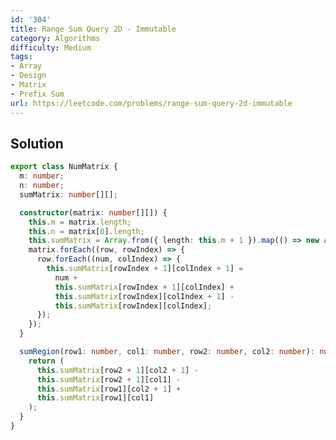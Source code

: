 ```yaml
---
id: '304'
title: Range Sum Query 2D - Immutable
category: Algorithms
difficulty: Medium
tags:
- Array
- Design
- Matrix
- Prefix Sum
url: https://leetcode.com/problems/range-sum-query-2d-immutable
---
```


## Solution

```typescript filename="solution.ts" copy
export class NumMatrix {
  m: number;
  n: number;
  sumMatrix: number[][];

  constructor(matrix: number[][]) {
    this.m = matrix.length;
    this.n = matrix[0].length;
    this.sumMatrix = Array.from({ length: this.m + 1 }).map(() => new Array(this.n + 1).fill(0));
    matrix.forEach((row, rowIndex) => {
      row.forEach((num, colIndex) => {
        this.sumMatrix[rowIndex + 1][colIndex + 1] =
          num +
          this.sumMatrix[rowIndex + 1][colIndex] +
          this.sumMatrix[rowIndex][colIndex + 1] -
          this.sumMatrix[rowIndex][colIndex];
      });
    });
  }

  sumRegion(row1: number, col1: number, row2: number, col2: number): number {
    return (
      this.sumMatrix[row2 + 1][col2 + 1] -
      this.sumMatrix[row2 + 1][col1] -
      this.sumMatrix[row1][col2 + 1] +
      this.sumMatrix[row1][col1]
    );
  }
}
```

